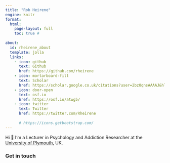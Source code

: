 ```yaml
---
title: "Rob Heirene"
engine: knitr
format:
  html:
    page-layout: full
    toc: true #
    
about:
  id: rheirene_about
  template: jolla
  links:
    - icon: github
      text: Github
      href: https://github.com/rheirene
    - icon: mortarboard-fill
      text: Scholar
      href: https://scholar.google.co.uk/citations?user=2bz0qnsAAAAJ&hl=en
    - icon: door-open
      text: osf.io
      href: https://osf.io/atwg5/
    - icon: twitter
      text: Twitter
      href: https://twitter.com/Rheirene
      
      # https://icons.getbootstrap.com/
---
```




::: {#rheirene_about}
::: {.text .padding .sansserif}
Hi 👋 I'm a Lecturer in Psychology and Addiction Researcher at the [University of Plymouth](https://www.plymouth.ac.uk/staff/rob-heirene), UK.
:::
:::

### Get in touch
